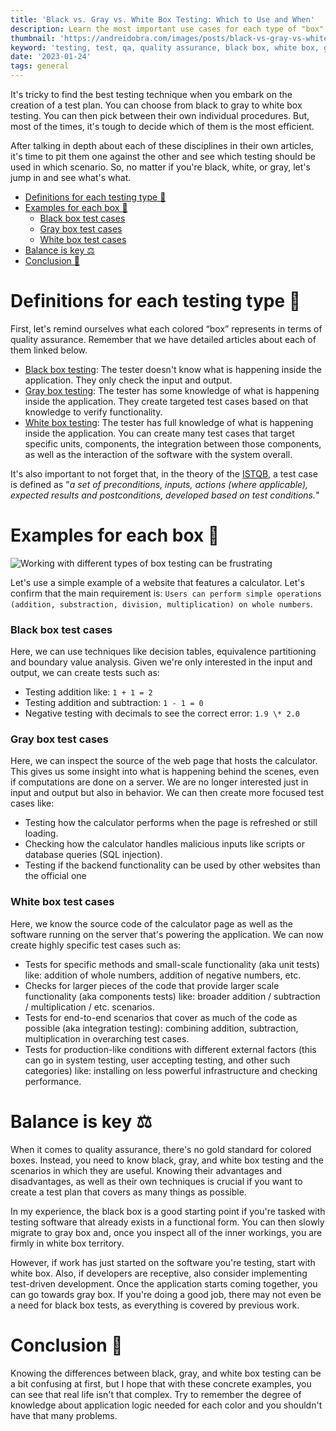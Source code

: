 ```yaml
---
title: 'Black vs. Gray vs. White Box Testing: Which to Use and When'
description: Learn the most important use cases for each type of "box" testing with examples
thumbnail: 'https://andreidobra.com/images/posts/black-vs-gray-vs-white-box-testing/black-gray-white-box-testing-header.png'
keyword: 'testing, test, qa, quality assurance, black box, white box, gray box, software testing, examples'
date: '2023-01-24'
tags: general
---
```


It's tricky to find the best testing technique when you embark on the creation of a test plan. You can choose from black to gray to white box testing. You can then pick between their own individual procedures. But, most of the times, it's tough to decide which of them is the most efficient.

After talking in depth about each of these disciplines in their own articles, it's time to pit them one against the other and see which testing should be used in which scenario. So, no matter if you're black, white, or gray, let's jump in and see what's what.

- [Definitions for each testing type 🔎](#definitions-for-each-testing-type-)
- [Examples for each box 👀](#examples-for-each-box-)
  - [Black box test cases](#black-box-test-cases)
  - [Gray box test cases](#gray-box-test-cases)
  - [White box test cases](#white-box-test-cases)
- [Balance is key ⚖](#balance-is-key-)
- [Conclusion 🏁](#conclusion-)

# Definitions for each testing type 🔎

First, let's remind ourselves what each colored “box” represents in terms of quality assurance. Remember that we have detailed articles about each of them linked below.

- [Black box testing](https://andreidobra.com/blog/black-box-testing-basics): The tester doesn't know what is happening inside the application. They only check the input and output.
- [Gray box testing](https://andreidobra.com/blog/gray-box-testing-basics): The tester has some knowledge of what is happening inside the application. They create targeted test cases based on that knowledge to verify functionality.
- [White box testing](https://andreidobra.com/blog/white-box-testing-basics): The tester has full knowledge of what is happening inside the application. You can create many test cases that target specific units, components, the integration between those components, as well as the interaction of the software with the system overall.

It's also important to not forget that, in the theory of the [ISTQB](https://glossary.istqb.org/search/test%20case), a test case is defined as "_a set of preconditions, inputs, actions (where applicable), expected results and postconditions, developed based on test conditions._"

# Examples for each box 👀

![Working with different types of box testing can be frustrating](https://andreidobra.com/images/posts/black-vs-gray-vs-white-box-testing/box-testing-meme.jpg)

Let's use a simple example of a website that features a calculator. Let's confirm that the main requirement is: `Users can perform simple operations (addition, substraction, division, multiplication) on whole numbers`.

### Black box test cases

Here, we can use techniques like decision tables, equivalence partitioning and boundary value analysis. Given we're only interested in the input and output, we can create tests such as:

- Testing addition like: `1 + 1 = 2`
- Testing addition and subtraction: `1 - 1 = 0`
- Negative testing with decimals to see the correct error: `1.9 \* 2.0`

### Gray box test cases

Here, we can inspect the source of the web page that hosts the calculator. This gives us some insight into what is happening behind the scenes, even if computations are done on a server. We are no longer interested just in input and output but also in behavior. We can then create more focused test cases like:

- Testing how the calculator performs when the page is refreshed or still loading.
- Checking how the calculator handles malicious inputs like scripts or database queries (SQL injection).
- Testing if the backend functionality can be used by other websites than the official one

### White box test cases

Here, we know the source code of the calculator page as well as the software running on the server that's powering the application. We can now create highly specific test cases such as:

- Tests for specific methods and small-scale functionality (aka unit tests) like: addition of whole numbers, addition of negative numbers, etc.
- Checks for larger pieces of the code that provide larger scale functionality (aka components tests) like: broader addition / subtraction / multiplication / etc. scenarios.
- Tests for end-to-end scenarios that cover as much of the code as possible (aka integration testing): combining addition, subtraction, multiplication in overarching test cases.
- Tests for production-like conditions with different external factors (this can go in system testing, user accepting testing, and other such categories) like: installing on less powerful infrastructure and checking performance.

# Balance is key ⚖

When it comes to quality assurance, there's no gold standard for colored boxes. Instead, you need to know black, gray, and white box testing and the scenarios in which they are useful. Knowing their advantages and disadvantages, as well as their own techniques is crucial if you want to create a test plan that covers as many things as possible.

In my experience, the black box is a good starting point if you're tasked with testing software that already exists in a functional form. You can then slowly migrate to gray box and, once you inspect all of the inner workings, you are firmly in white box territory.

However, if work has just started on the software you're testing, start with white box. Also, if developers are receptive, also consider implementing test-driven development. Once the application starts coming together, you can go towards gray box. If you're doing a good job, there may not even be a need for black box tests, as everything is covered by previous work.

# Conclusion 🏁

Knowing the differences between black, gray, and white box testing can be a bit confusing at first, but I hope that with these concrete examples, you can see that real life isn't that complex. Try to remember the degree of knowledge about application logic needed for each color and you shouldn't have that many problems.
